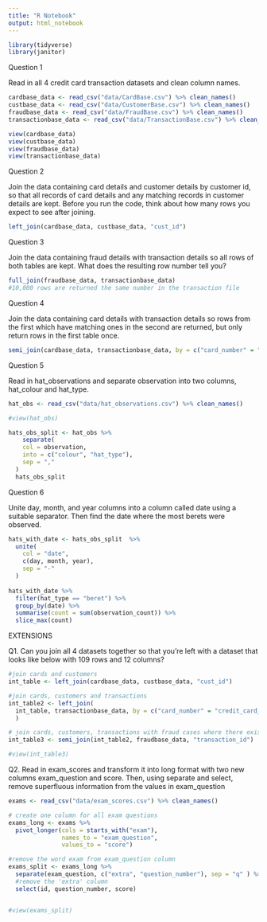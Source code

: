 ```yaml
---
title: "R Notebook"
output: html_notebook
---
```


```r
library(tidyverse)
library(janitor)
```


Question 1

Read in all 4 credit card transaction datasets and clean column names.

```r
cardbase_data <- read_csv("data/CardBase.csv") %>% clean_names()
custbase_data <- read_csv("data/CustomerBase.csv") %>% clean_names()
fraudbase_data <- read_csv("data/FraudBase.csv") %>% clean_names()
transactionbase_data <- read_csv("data/TransactionBase.csv") %>% clean_names()
```



```r
view(cardbase_data)
view(custbase_data)
view(fraudbase_data)
view(transactionbase_data)
```



Question 2

Join the data containing card details and customer details by customer id, so that all records of card details and any matching records in customer details are kept. Before you run the code, think about how many rows you expect to see after joining.

```r
left_join(cardbase_data, custbase_data, "cust_id")
```


Question 3

Join the data containing fraud details with transaction details so all rows of both tables are kept. What does the resulting row number tell you?

```r
full_join(fraudbase_data, transactionbase_data)
#10,000 rows are returned the same number in the transaction file
```


Question 4

Join the data containing card details with transaction details so rows from the first which have matching ones in the second are returned, but only return rows in the first table once.

```r
semi_join(cardbase_data, transactionbase_data, by = c("card_number" = "credit_card_id"))
```

Question 5

Read in hat_observations and separate observation into two columns, hat_colour and hat_type.


```r
hat_obs <- read_csv("data/hat_observations.csv") %>% clean_names()

#view(hat_obs)
```

```r
hats_obs_split <- hat_obs %>%
    separate(
    col = observation,
    into = c("colour", "hat_type"),
    sep = ","
  )
  hats_obs_split

```


Question 6

Unite day, month, and year columns into a column called date using a suitable separator. Then find the date where the most berets were observed.

```r
hats_with_date <- hats_obs_split  %>%
  unite(
    col = "date",
    c(day, month, year),
    sep = "-"
  )
    
hats_with_date %>% 
  filter(hat_type == "beret") %>% 
  group_by(date) %>% 
  summarise(count = sum(observation_count)) %>% 
  slice_max(count)
```


EXTENSIONS


Q1. Can you join all 4 datasets together so that you’re left with a dataset that looks like below with 109 rows and 12 columns?


```r
#join cards and customers
int_table <- left_join(cardbase_data, custbase_data, "cust_id")

#join cards, customers and transactions
int_table2 <- left_join(
  int_table, transactionbase_data, by = c("card_number" = "credit_card_id")
  )

# join cards, customers, transactions with fraud cases where there exists a fradulent transaction
int_table3 <- semi_join(int_table2, fraudbase_data, "transaction_id")

#view(int_table3)

```



Q2. Read in exam_scores and transform it into long format with two new columns exam_question and score. Then, using separate and select, remove superfluous information from the values in exam_question

```r
exams <- read_csv("data/exam_scores.csv") %>% clean_names()

# create one column for all exam questions
exams_long <- exams %>% 
  pivot_longer(cols = starts_with("exam"), 
               names_to = "exam_question", 
               values_to = "score")

#remove the word exam from exam_question column
exams_split <- exams_long %>% 
  separate(exam_question, c("extra", "question_number"), sep = "q" ) %>%
  #remove the 'extra' column
  select(id, question_number, score)


#view(exams_split)
```

